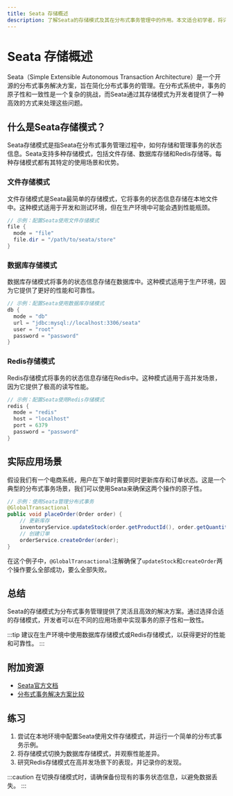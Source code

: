 ```yaml
---
title: Seata 存储概述
description: 了解Seata的存储模式及其在分布式事务管理中的作用。本文适合初学者，将详细介绍Seata的存储模式及其实际应用场景。
---
```


# Seata 存储概述

Seata（Simple Extensible Autonomous Transaction Architecture）是一个开源的分布式事务解决方案，旨在简化分布式事务的管理。在分布式系统中，事务的原子性和一致性是一个复杂的挑战，而Seata通过其存储模式为开发者提供了一种高效的方式来处理这些问题。

## 什么是Seata存储模式？

Seata存储模式是指Seata在分布式事务管理过程中，如何存储和管理事务的状态信息。Seata支持多种存储模式，包括文件存储、数据库存储和Redis存储等。每种存储模式都有其特定的使用场景和优势。

### 文件存储模式

文件存储模式是Seata最简单的存储模式，它将事务的状态信息存储在本地文件中。这种模式适用于开发和测试环境，但在生产环境中可能会遇到性能瓶颈。

```java
// 示例：配置Seata使用文件存储模式
file {
  mode = "file"
  file.dir = "/path/to/seata/store"
}
```

### 数据库存储模式

数据库存储模式将事务的状态信息存储在数据库中。这种模式适用于生产环境，因为它提供了更好的性能和可靠性。

```java
// 示例：配置Seata使用数据库存储模式
db {
  mode = "db"
  url = "jdbc:mysql://localhost:3306/seata"
  user = "root"
  password = "password"
}
```

### Redis存储模式

Redis存储模式将事务的状态信息存储在Redis中。这种模式适用于高并发场景，因为它提供了极高的读写性能。

```java
// 示例：配置Seata使用Redis存储模式
redis {
  mode = "redis"
  host = "localhost"
  port = 6379
  password = "password"
}
```

## 实际应用场景

假设我们有一个电商系统，用户在下单时需要同时更新库存和订单状态。这是一个典型的分布式事务场景，我们可以使用Seata来确保这两个操作的原子性。

```java
// 示例：使用Seata管理分布式事务
@GlobalTransactional
public void placeOrder(Order order) {
    // 更新库存
    inventoryService.updateStock(order.getProductId(), order.getQuantity());
    // 创建订单
    orderService.createOrder(order);
}
```

在这个例子中，`@GlobalTransactional`注解确保了`updateStock`和`createOrder`两个操作要么全部成功，要么全部失败。

## 总结

Seata的存储模式为分布式事务管理提供了灵活且高效的解决方案。通过选择合适的存储模式，开发者可以在不同的应用场景中实现事务的原子性和一致性。

:::tip
建议在生产环境中使用数据库存储模式或Redis存储模式，以获得更好的性能和可靠性。
:::

## 附加资源

- [Seata官方文档](https://seata.io/zh-cn/docs/)
- [分布式事务解决方案比较](https://example.com/distributed-transaction-comparison)

## 练习

1. 尝试在本地环境中配置Seata使用文件存储模式，并运行一个简单的分布式事务示例。
2. 将存储模式切换为数据库存储模式，并观察性能差异。
3. 研究Redis存储模式在高并发场景下的表现，并记录你的发现。

:::caution
在切换存储模式时，请确保备份现有的事务状态信息，以避免数据丢失。
:::